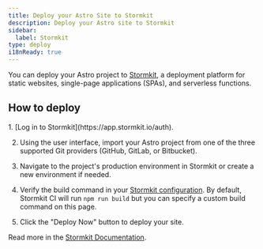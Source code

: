 ```yaml
---
title: Deploy your Astro Site to Stormkit
description: Deploy your Astro site to Stormkit
sidebar:
  label: Stormkit
type: deploy
i18nReady: true
---
```


You can deploy your Astro project to [Stormkit](https://stormkit.io/), a deployment platform for static websites, single-page applications (SPAs), and serverless functions.

## How to deploy

<Steps>
1. [Log in to Stormkit](https://app.stormkit.io/auth).

2. Using the user interface, import your Astro project from one of the three supported Git providers (GitHub, GitLab, or Bitbucket).

3. Navigate to the project's production environment in Stormkit or create a new environment if needed.

4. Verify the build command in your [Stormkit configuration](https://stormkit.io/docs/deployments/configuration). By default, Stormkit CI will run `npm run build` but you can specify a custom build command on this page.

5. Click the "Deploy Now" button to deploy your site.
</Steps>

<ReadMore>Read more in the [Stormkit Documentation](https://stormkit.io/docs).</ReadMore>
